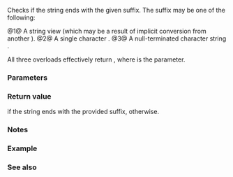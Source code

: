 {{cpp/string/basic_string/title|ends_with}}
{{cpp/string/basic_string/navbar}}
{{dcl begin}}
{{dcl|num=1|since=c++20|1=
constexpr bool
    ends_with( std::basic_string_view&lt;CharT, Traits&gt; sv ) const noexcept;
}}
{{dcl|num=2|since=c++20|1=
constexpr bool
    ends_with( CharT ch ) const noexcept;
}}
{{dcl|num=3|since=c++20|1=
constexpr bool
    ends_with( const CharT* s ) const;
}}
{{dcl end}}

Checks if the string ends with the given suffix. The suffix may be one of the following:

@1@ A string view {{c|sv}} (which may be a result of implicit conversion from another {{tt|std::basic_string}}).
@2@ A single character {{c|ch}}.
@3@ A null-terminated character string {{c|s}}.

All three overloads effectively return {{c|std::basic_string_view&lt;CharT, Traits&gt;(data(), size()).ends_with(x)}}, where {{tt|x}} is the parameter.

===Parameters===
{{par begin}}
{{par|sv|a string view which may be a result of implicit conversion from another {{tt|std::basic_string}}}}
{{par|ch|a single character}}
{{par|s|a null-terminated character string}}
{{par end}}

===Return value===
{{c|true}} if the string ends with the provided suffix, {{c|false}} otherwise.

===Notes===
{{feature test macro|__cpp_lib_starts_ends_with|String prefix and suffix checking: {{lc|starts_with()}} and {{lc|ends_with()}}|std=C++20|value=201711L}}

===Example===
{{example
|code=
#include &lt;cassert&gt;
#include &lt;string&gt;
#include &lt;string_view&gt;

int main()
{
    using namespace std::literals;

    const auto str = "Hello, C++20!"s;

    assert
    (""
        &amp;&amp; str.ends_with("C++20!"sv)  // (1)
        &amp;&amp; !str.ends_with("c++20!"sv) // (1)
        &amp;&amp; str.ends_with("C++20!"s)   // (1) implicit conversion string to string_view
        &amp;&amp; !str.ends_with("c++20!"s)  // (1) implicit conversion string to string_view
        &amp;&amp; str.ends_with('!')         // (2)
        &amp;&amp; !str.ends_with('?')        // (2)
        &amp;&amp; str.ends_with("C++20!")    // (3)
        &amp;&amp; !str.ends_with("c++20!")   // (3)
    );
}
}}

===See also===
{{dsc begin}}
{{dsc inc|cpp/string/basic_string/dsc starts_with}}
{{dsc inc|cpp/string/basic_string_view/dsc starts_with}}
{{dsc inc|cpp/string/basic_string_view/dsc ends_with}}
{{dsc inc|cpp/string/basic_string/dsc contains}}
{{dsc inc|cpp/string/basic_string_view/dsc contains}}
{{dsc inc|cpp/string/basic_string/dsc compare}}
{{dsc inc|cpp/string/basic_string/dsc substr}}
{{dsc end}}

{{langlinks|de|es|fr|it|ja|pl|pt|ru|zh}}